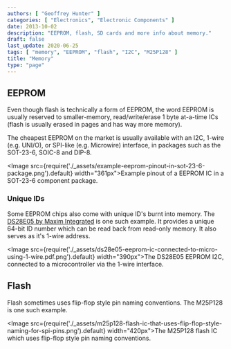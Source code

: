 ```yaml
---
authors: [ "Geoffrey Hunter" ]
categories: [ "Electronics", "Electronic Components" ]
date: 2013-10-02
description: "EEPROM, flash, SD cards and more info about memory."
draft: false
last_update: 2020-06-25 
tags: [ "memory", "EEPROM", "flash", "I2C", "M25P128" ]
title: "Memory"
type: "page"
---
```


## EEPROM

Even though flash is technically a form of EEPROM, the word EEPROM is usually reserved to smaller-memory, read/write/erase 1 byte at-a-time ICs (flash is usually erased in pages and has way more memory).

The cheapest EEPROM on the market is usually available with an I2C, 1-wire (e.g. UNI/O), or SPI-like (e.g. Microwire) interface, in packages such as the SOT-23-6, SOIC-8 and DIP-8.

<Image src={require('./_assets/example-eeprom-pinout-in-sot-23-6-package.png').default} width="361px">Example pinout of a EEPROM IC in a SOT-23-6 component package.</Image>

### Unique IDs

Some EEPROM chips also come with unique ID's burnt into memory. The [DS28E05 by Maxim Integrated](http://datasheets.maximintegrated.com/en/ds/DS28E05.pdf) is one such example. It provides a unique 64-bit ID number which can be read back from read-only memory. It also serves as it's 1-wire address.

<Image src={require('./_assets/ds28e05-eeprom-ic-connected-to-micro-using-1-wire.pdf.png').default} width="390px">The DS28E05 EEPROM I2C, connected to a microcontroller via the 1-wire interface.</Image>

## Flash

Flash sometimes uses flip-flop style pin naming conventions. The M25P128 is one such example.

<Image src={require('./_assets/m25p128-flash-ic-that-uses-flip-flop-style-naming-for-spi-pins.png').default} width="420px">The M25P128 flash IC which uses flip-flop style pin naming conventions.</Image>
